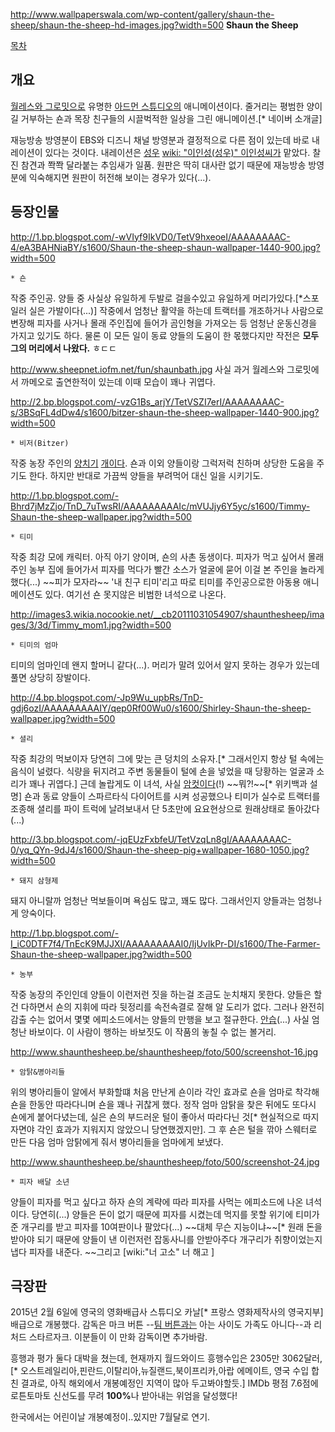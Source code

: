 http://www.wallpaperswala.com/wp-content/gallery/shaun-the-sheep/shaun-the-sheep-hd-images.jpg?width=500
'''Shaun the Sheep'''

[[목차]]

== 개요 ==
[[월레스와 그로밋]]으로 유명한 [[아드먼 스튜디오]]의 애니메이션이다.
줄거리는 평범한 양이길 거부하는 숀과 목장 친구들의 시끌벅적한 일상을 그린 애니메이션.[* 네이버 소개글]

재능방송 방영분이 EBS와 디즈니 채널 방영분과 결정적으로 다른 점이 있는데 바로 내레이션이 있다는 것이다. 내레이션은 [[성우]] [[wiki: "이인성(성우)" 이인성]]씨가 맡았다. 찰진 참견과 쫙쫙 달라붙는 추임새가 일품. 원판은 딱히 대사란 없기 때문에 재능방송 방영분에 익숙해지면 원판이 허전해 보이는 경우가 있다(...).
== 등장인물 ==

http://1.bp.blogspot.com/-wVIyf9IkVD0/TetV9hxeoeI/AAAAAAAAC-4/eA3BAHNiaBY/s1600/Shaun-the-sheep-shaun-wallpaper-1440-900.jpg?width=500
 * 숀
작중 주인공. 양들 중 사실상 유일하게 두발로 걸을수있고 유일하게 머리가있다.[*스포일러 실은 가발이다(...)]
작중에서 엄청난 활약을 하는데 트랙터를 개조하거나 사람으로 변장해 피자를 사거나 몰래 주인집에 들어가 곰인형을 가져오는 등 엄청난 운동신경을 가지고 있기도 하다. 물론 이 모든 일이 동료 양들의 도움이 한 몫했다지만 작전은 '''모두 그의 머리에서 나왔다.''' ㅎㄷㄷ 

http://www.sheepnet.iofm.net/fun/shaunbath.jpg
사실 과거 월레스와 그로밋에서 까메오로 출연한적이 있는데 이때 모습이 꽤나 귀엽다.

http://2.bp.blogspot.com/-vzG1Bs_arjY/TetVSZI7erI/AAAAAAAAC-s/3BSqFL4dDw4/s1600/bitzer-shaun-the-sheep-wallpaper-1440-900.jpg?width=500
 * 비저(Bitzer)
작중 농장 주인의 [[양치기]] [[개]]이다. 숀과 이외 양들이랑 그럭저럭 친하며 상당한 도움을 주기도 한다. 하지만 반대로 가끔씩 양들을 부려먹어 대신 일을 시키기도.

http://1.bp.blogspot.com/-Bhrd7jMzZjo/TnD_7uTwsRI/AAAAAAAAAIc/mVUJjy6Y5yc/s1600/Timmy-Shaun-the-sheep-wallpaper.jpg?width=500
 * 티미
작중 최강 모에 캐릭터. 아직 아기 양이며, 숀의 사촌 동생이다. 피자가 먹고 싶어서 몰래 주인 농부 집에 들어가서 피자를 먹다가 빨간 소스가 얼굴에 묻어 이걸 본 주인을 놀라게 했다(...) ~~피가 모자라~~ '내 친구 티미'리고 따로 티미를 주인공으로한 아동용 애니메이션도 있다. 여기선 숀 못지않은 비범한 녀석으로 나온다.

http://images3.wikia.nocookie.net/__cb20111031054907/shaunthesheep/images/3/3d/Timmy_mom1.jpg?width=500
 * 티미의 엄마
티미의 엄마인데 왠지 할머니 같다(...). 머리가 말려 있어서 알지 못하는 경우가 있는데 풀면 상당히 장발이다.

http://4.bp.blogspot.com/-Jp9Wu_upbRs/TnD-gdj6ozI/AAAAAAAAAIY/qep0Rf00Wu0/s1600/Shirley-Shaun-the-sheep-wallpaper.jpg?width=500
 * 셜리
작중 최강의 먹보이자 당연히 그에 맞는 큰 덩치의 소유자.[* 그래서인지 항상 털 속에는 음식이 널렸다. 식량을 뒤지려고 주변 동물들이 털에 손을 넣었을 때 당황하는 얼굴과 소리가 꽤나 귀엽다.]  근데 놀랍게도 이 녀석, 사실 [[암컷]]이다(!) ~~뭐?!~~[* 위키백과 설명] 숀과 동료 양들이 스파르타식 다이어트를 시켜 성공했으나 티미가 실수로 트랙터를 조종해 셜리를 파이 트럭에 날려보내서 단 5초만에 요요현상으로 원래상태로 돌아갔다(...)

http://3.bp.blogspot.com/-jqEUzFxbfeU/TetVzqLn8gI/AAAAAAAAC-0/yq_QYn-9dJ4/s1600/Shaun-the-sheep-pig+wallpaper-1680-1050.jpg?width=500
 * 돼지 삼형제
돼지 아니랄까 엄청난 먹보들이며 욕심도 많고, 꽤도 많다. 그래서인지 양들과는 엄청나게 앙숙이다.

http://1.bp.blogspot.com/-I_iC0DTF7f4/TnEcK9MJJXI/AAAAAAAAAI0/IjUvIkPr-DI/s1600/The-Farmer-Shaun-the-sheep-wallpaper.jpg?width=500
 * 농부
작중 농장의 주인인데 양들이 이런저런 짓을 하는걸 조금도 눈치채지 못한다. 양들은 할건 다하면서 숀의 지휘에 따라 뒷정리를 속전속결로 잘해 알 도리가 없다. 그러나 완전히 감출 수는 없어서 몇몇 에피소드에서는 양들의 만행을 보고 절규한다. [[안습]](...)
사실 엄청난 바보이다. 이 사람이 행하는 바보짓도 이 작품의 놓칠 수 없는 볼거리.

http://www.shaunthesheep.be/shaunthesheep/foto/500/screenshot-16.jpg
 * 암탉&병아리들
위의 병아리들이 알에서 부화할떄 처음 만난게 숀이라 각인 효과로 숀을 엄마로 착각해 숀을 한동안 따라다니며 숀을 꽤나 귀찮게 했다. 정작 엄마 암탉을 찾은 뒤에도 또다시 숀에게 붙어다녔는데, 실은 숀의 부드러운 털이 좋아서 따라다닌 것[* 현실적으로 따지자면야 각인 효과가 지워지지 않았으니 당연했겠지만]. 그 후 숀은 털을 깎아 스웨터로 만든 다음 엄마 암탉에게 줘서 병아리들을 엄마에게 보냈다.

http://www.shaunthesheep.be/shaunthesheep/foto/500/screenshot-24.jpg
 * 피자 배달 소년
양들이 피자를 먹고 싶다고 하자 숀의 계략에 따라 피자를 사먹는 에피소드에 나온 녀석이다. 당연히(...) 양들은 돈이 없기 때문에 피자를 시켰는데 먹지를 못할 위기에 티미가 준 개구리를 받고 피자를 10여판이나 팔았다(...) ~~대체 무슨 지능이냐~~[* 원래 돈을 받아야 되기 때문에 양들이 낸 이런저런 잡동사니를 안받아주다 개구리가 취향이었는지 냅다 피자를 내준다. ~~그리고 [wiki:"너 고소" 너 해고 ]

== 극장판 ==

2015년 2월 6일에 영국의 영화배급사 스튜디오 카날[* 프랑스 영화제작사의 영국지부] 배급으로 개봉했다. 감독은 마크 버튼 --[[팀 버튼]]과는 아는 사이도 가족도 아니다--과 리처드 스타르자크. 이분들이 이 만화 감독이면 추가바람.

흥행과 평가 둘다 대박을 쳤는데, 현재까지 월드와이드 흥행수입은 2305만 3062달러,[* 오스트레일리아,핀란드,이탈리아,뉴질랜드,북이프리카,아랍 에메이트, 영국 수입 합친 결과로, 아직 해외에서 개봉예정인 지역이 많아 두고봐야할듯.] IMDb 평점 7.6점에 로튼토마토 신선도를 무려 '''100%'''나 받아내는 위엄을 달성했다!

한국에서는 어린이날 개봉예정이..있지만 7월달로 연기.
